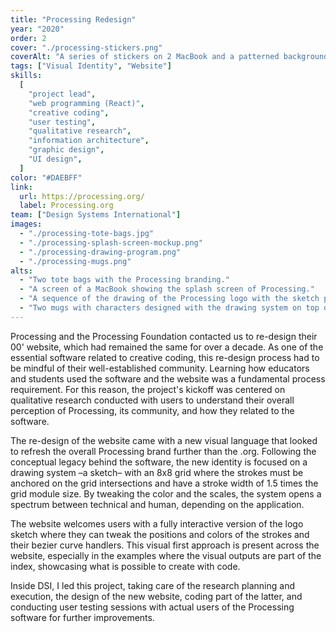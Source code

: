 ```yaml
---
title: "Processing Redesign"
year: "2020"
order: 2
cover: "./processing-stickers.png"
coverAlt: "A series of stickers on 2 MacBook and a patterned background."
tags: ["Visual Identity", "Website"]
skills:
  [
    "project lead",
    "web programming (React)",
    "creative coding",
    "user testing",
    "qualitative research",
    "information architecture",
    "graphic design",
    "UI design",
  ]
color: "#DAEBFF"
link:
  url: https://processing.org/
  label: Processing.org
team: ["Design Systems International"]
images:
  - "./processing-tote-bags.jpg"
  - "./processing-splash-screen-mockup.png"
  - "./processing-drawing-program.png"
  - "./processing-mugs.png"
alts:
  - "Two tote bags with the Processing branding."
  - "A screen of a MacBook showing the splash screen of Processing."
  - "A sequence of the drawing of the Processing logo with the sketch program."
  - "Two mugs with characters designed with the drawing system on top of a Pattern built with several other characters."
---
```


Processing and the Processing Foundation contacted us to re-design their 00' website, which had remained the same for over a decade. As one of the essential software related to creative coding, this re-design process had to be mindful of their well-established community. Learning how educators and students used the software and the website was a fundamental process requirement. For this reason, the project's kickoff was centered on qualitative research conducted with users to understand their overall perception of Processing, its community, and how they related to the software.

The re-design of the website came with a new visual language that looked to refresh the overall Processing brand further than the .org. Following the conceptual legacy behind the software, the new identity is focused on a drawing system –a sketch– with an 8x8 grid where the strokes must be anchored on the grid intersections and have a stroke width of 1.5 times the grid module size. By tweaking the color and the scales, the system opens a spectrum between technical and human, depending on the application.

The website welcomes users with a fully interactive version of the logo sketch where they can tweak the positions and colors of the strokes and their bezier curve handlers. This visual first approach is present across the website, especially in the examples where the visual outputs are part of the index, showcasing what is possible to create with code.

Inside DSI, I led this project, taking care of the research planning and execution, the design of the new website, coding part of the latter, and conducting user testing sessions with actual users of the Processing software for further improvements.
